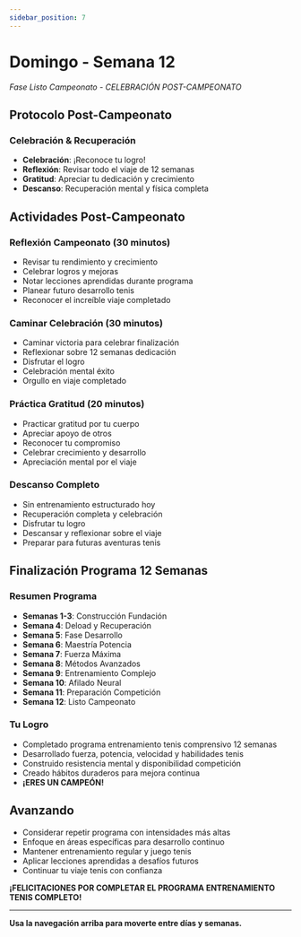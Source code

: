 ```yaml
---
sidebar_position: 7
---
```



<WorkoutNav weekNumber={12} />

# Domingo - Semana 12

_Fase Listo Campeonato - CELEBRACIÓN POST-CAMPEONATO_

## Protocolo Post-Campeonato

### Celebración & Recuperación
- **Celebración**: ¡Reconoce tu logro!
- **Reflexión**: Revisar todo el viaje de 12 semanas
- **Gratitud**: Apreciar tu dedicación y crecimiento
- **Descanso**: Recuperación mental y física completa

## Actividades Post-Campeonato

### Reflexión Campeonato (30 minutos)
- Revisar tu rendimiento y crecimiento
- Celebrar logros y mejoras
- Notar lecciones aprendidas durante programa
- Planear futuro desarrollo tenis
- Reconocer el increíble viaje completado

### Caminar Celebración (30 minutos)
- Caminar victoria para celebrar finalización
- Reflexionar sobre 12 semanas dedicación
- Disfrutar el logro
- Celebración mental éxito
- Orgullo en viaje completado

### Práctica Gratitud (20 minutos)
- Practicar gratitud por tu cuerpo
- Apreciar apoyo de otros
- Reconocer tu compromiso
- Celebrar crecimiento y desarrollo
- Apreciación mental por el viaje

### Descanso Completo
- Sin entrenamiento estructurado hoy
- Recuperación completa y celebración
- Disfrutar tu logro
- Descansar y reflexionar sobre el viaje
- Preparar para futuras aventuras tenis

## Finalización Programa 12 Semanas

### Resumen Programa
- **Semanas 1-3**: Construcción Fundación
- **Semana 4**: Deload y Recuperación
- **Semana 5**: Fase Desarrollo
- **Semana 6**: Maestría Potencia
- **Semana 7**: Fuerza Máxima
- **Semana 8**: Métodos Avanzados
- **Semana 9**: Entrenamiento Complejo
- **Semana 10**: Afilado Neural
- **Semana 11**: Preparación Competición
- **Semana 12**: Listo Campeonato

### Tu Logro
- Completado programa entrenamiento tenis comprensivo 12 semanas
- Desarrollado fuerza, potencia, velocidad y habilidades tenis
- Construido resistencia mental y disponibilidad competición
- Creado hábitos duraderos para mejora continua
- **¡ERES UN CAMPEÓN!**

## Avanzando
- Considerar repetir programa con intensidades más altas
- Enfoque en áreas específicas para desarrollo continuo
- Mantener entrenamiento regular y juego tenis
- Aplicar lecciones aprendidas a desafíos futuros
- Continuar tu viaje tenis con confianza

**¡FELICITACIONES POR COMPLETAR EL PROGRAMA ENTRENAMIENTO TENIS COMPLETO!**

---

**Usa la navegación arriba para moverte entre días y semanas.**